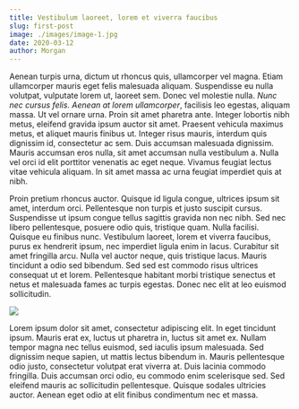 ```yaml
---
title: Vestibulum laoreet, lorem et viverra faucibus
slug: first-post
image: ./images/image-1.jpg
date: 2020-03-12
author: Morgan
---
```


Aenean turpis urna, dictum ut rhoncus quis, ullamcorper vel magna. Etiam ullamcorper mauris eget felis malesuada aliquam. Suspendisse eu nulla volutpat, vulputate lorem ut, laoreet sem. Donec vel molestie nulla. _Nunc nec cursus felis. Aenean at lorem ullamcorper_, facilisis leo egestas, aliquam massa. Ut vel ornare urna. Proin sit amet pharetra ante. Integer lobortis nibh metus, eleifend gravida ipsum auctor sit amet. Praesent vehicula maximus metus, et aliquet mauris finibus ut. Integer risus mauris, interdum quis dignissim id, consectetur ac sem. Duis accumsan malesuada dignissim. Mauris accumsan eros nulla, sit amet accumsan nulla vestibulum a. Nulla vel orci id elit porttitor venenatis ac eget neque. Vivamus feugiat lectus vitae vehicula aliquam. In sit amet massa ac urna feugiat imperdiet quis at nibh.

Proin pretium rhoncus auctor. Quisque id ligula congue, ultrices ipsum sit amet, interdum orci. Pellentesque non turpis et justo suscipit cursus. Suspendisse ut ipsum congue tellus sagittis gravida non nec nibh. Sed nec libero pellentesque, posuere odio quis, tristique quam. Nulla facilisi. Quisque eu finibus nunc. Vestibulum laoreet, lorem et viverra faucibus, purus ex hendrerit ipsum, nec imperdiet ligula enim in lacus. Curabitur sit amet fringilla arcu. Nulla vel auctor neque, quis tristique lacus. Mauris tincidunt a odio sed bibendum. Sed sed est commodo risus ultrices consequat ut et lorem. Pellentesque habitant morbi tristique senectus et netus et malesuada fames ac turpis egestas. Donec nec elit at leo euismod sollicitudin.

![](./images/image-3.jpg)

Lorem ipsum dolor sit amet, consectetur adipiscing elit. In eget tincidunt ipsum. Mauris erat ex, luctus ut pharetra in, luctus sit amet ex. Nullam tempor magna nec tellus euismod, sed iaculis ipsum malesuada. Sed dignissim neque sapien, ut mattis lectus bibendum in. Mauris pellentesque odio justo, consectetur volutpat erat viverra at. Duis lacinia commodo fringilla. Duis accumsan orci odio, eu commodo enim scelerisque sed. Sed eleifend mauris ac sollicitudin pellentesque. Quisque sodales ultricies auctor. Aenean eget odio at elit finibus condimentum nec et massa.
